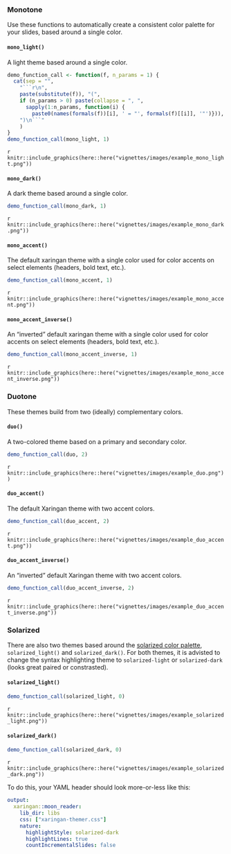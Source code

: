 ### Monotone

Use these functions to automatically create a consistent color palette for your slides, based around a single color.

#### `mono_light()`

A light theme based around a single color.

```r
demo_function_call <- function(f, n_params = 1) {
  cat(sep = "",
    "```r\n",
    paste(substitute(f)), "(",
    if (n_params > 0) paste(collapse = ", ",
      sapply(1:n_params, function(i) {
        paste0(names(formals(f))[i], ' = "', formals(f)[[i]], '"')})),
    ")\n```"
    )
}
demo_function_call(mono_light, 1)
```

`r knitr::include_graphics(here::here("vignettes/images/example_mono_light.png"))`

#### `mono_dark()`

A dark theme based around a single color.

```r
demo_function_call(mono_dark, 1)
```

`r knitr::include_graphics(here::here("vignettes/images/example_mono_dark.png"))`

#### `mono_accent()`

The default xaringan theme with a single color used for color accents on select elements (headers, bold text, etc.).

```r
demo_function_call(mono_accent, 1)
```

`r knitr::include_graphics(here::here("vignettes/images/example_mono_accent.png"))`

#### `mono_accent_inverse()`

An "inverted" default xaringan theme with a single color used for color accents on select elements (headers, bold text, etc.).

```r
demo_function_call(mono_accent_inverse, 1)
```

`r knitr::include_graphics(here::here("vignettes/images/example_mono_accent_inverse.png"))`


### Duotone

These themes build from two (ideally) complementary colors.

#### `duo()`

A two-colored theme based on a primary and secondary color.

```r
demo_function_call(duo, 2)
```

`r knitr::include_graphics(here::here("vignettes/images/example_duo.png"))`

#### `duo_accent()`

The default Xaringan theme with two accent colors.

```r
demo_function_call(duo_accent, 2)
```

`r knitr::include_graphics(here::here("vignettes/images/example_duo_accent.png"))`

#### `duo_accent_inverse()`

An "inverted" default Xaringan theme with two accent colors.

```r
demo_function_call(duo_accent_inverse, 2)
```

`r knitr::include_graphics(here::here("vignettes/images/example_duo_accent_inverse.png"))`

### Solarized

There are also two themes based around the [solarized color palette](http://ethanschoonover.com/solarized), `solarized_light()` and `solarized_dark()`.
For both themes, it is advisted to change the syntax highlighting theme to `solarized-light` or `solarized-dark` (looks great paired or constrasted).

#### `solarized_light()`

```r
demo_function_call(solarized_light, 0)
```

`r knitr::include_graphics(here::here("vignettes/images/example_solarized_light.png"))`

#### `solarized_dark()`

```r
demo_function_call(solarized_dark, 0)
```

`r knitr::include_graphics(here::here("vignettes/images/example_solarized_dark.png"))`


To do this, your YAML header should look more-or-less like this:

```yaml
output:
  xaringan::moon_reader:
    lib_dir: libs
    css: ["xaringan-themer.css"]
    nature:
      highlightStyle: solarized-dark
      highlightLines: true
      countIncrementalSlides: false
```
